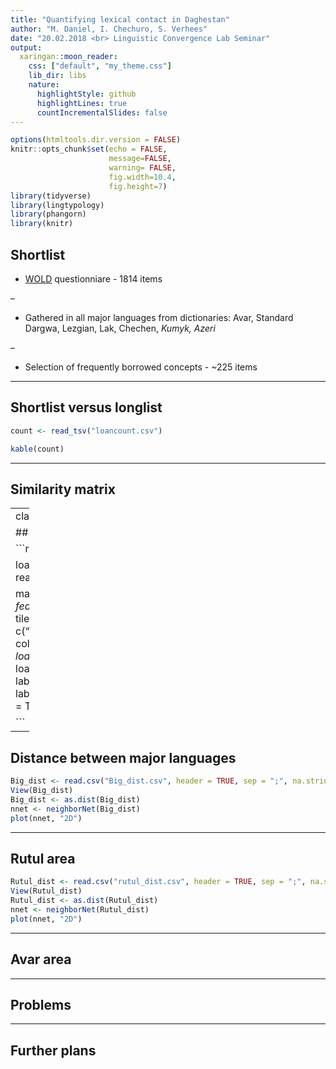 ```yaml
---
title: "Quantifying lexical contact in Daghestan"
author: "M. Daniel, I. Chechuro, S. Verhees"
date: "20.02.2018 <br> Linguistic Convergence Lab Seminar"
output:
  xaringan::moon_reader:
    css: ["default", "my_theme.css"]
    lib_dir: libs
    nature:
      highlightStyle: github
      highlightLines: true
      countIncrementalSlides: false
---
```


```r
options(htmltools.dir.version = FALSE)
knitr::opts_chunk$set(echo = FALSE,
                      message=FALSE,
                      warning= FALSE,
                      fig.width=10.4,
                      fig.height=7)
library(tidyverse)
library(lingtypology)
library(phangorn)
library(knitr)
```

## Shortlist

- [WOLD](http://wold.clld.org/meaning) questionniare - 1814 items

--

- Gathered in all major languages from dictionaries: Avar, Standard Dargwa, Lezgian, Lak, Chechen, *Kumyk, Azeri*

--

- Selection of frequently borrowed concepts - ~225 items


---

## Shortlist versus longlist

```r

count <- read_tsv("loancount.csv")

kable(count)


```
---

## Similarity matrix




---
class: inverse, center, middle

## Fieldwork

```r

# general area map

loan <- read_csv("loan_villages.csv")

map.feature(loan$Language,
            features = loan$Language,
            tile = c("Esri.OceanBasemap"),
            color = loan$color,
            latitude = loan$Lat,
            longitude = loan$Lon,
            title = "Language",
            label = loan$EngNames,
            label.hide = F,
            zoom.control = T)

```

---

## Distance between major languages

```r

Big_dist <- read.csv("Big_dist.csv", header = TRUE, sep = ";", na.strings = "NA")
View(Big_dist)
Big_dist <- as.dist(Big_dist)
nnet <- neighborNet(Big_dist)
plot(nnet, "2D")

```

---

## Rutul area

```r

Rutul_dist <- read.csv("rutul_dist.csv", header = TRUE, sep = ";", na.strings = "NA")
View(Rutul_dist)
Rutul_dist <- as.dist(Rutul_dist)
nnet <- neighborNet(Rutul_dist)
plot(nnet, "2D")

```
---

## Avar area


---

## Problems


---

## Further plans



